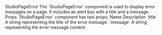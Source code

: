 
<Meta of={StudioPageErrorStories} />

<StudioHeading level={1} data-size='sm'>
  StudioPageError
</StudioHeading>
<StudioParagraph>
  The `StudioPageError` component is used to display error messages on a page. It includes an alert
  box with a title and a message.
</StudioParagraph>

<StudioHeading level={2} data-size='sm'>
  Props
</StudioHeading>
<StudioParagraph>`StudioPageError` component has two props:</StudioParagraph>
<StudioTable size='sm'>
  <StudioTable.Head>
    <StudioTable.Row>
      <StudioTable.HeaderCell>Name</StudioTable.HeaderCell>
      <StudioTable.HeaderCell>Description</StudioTable.HeaderCell>
    </StudioTable.Row>
  </StudioTable.Head>
  <StudioTable.Body>
    <StudioTable.Row>
      <StudioTable.Cell>`title`</StudioTable.Cell>
      <StudioTable.Cell>A string representing the title of the error message.</StudioTable.Cell>
    </StudioTable.Row>
    <StudioTable.Row>
      <StudioTable.Cell>`message`</StudioTable.Cell>
      <StudioTable.Cell>A string representing the error message content.</StudioTable.Cell>
    </StudioTable.Row>
  </StudioTable.Body>
</StudioTable>

<Canvas of={StudioPageErrorStories.Preview} />
